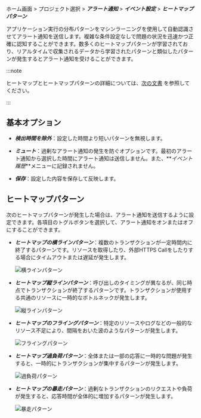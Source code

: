 ホーム画面 > プロジェクト選択 > **_アラート通知_** > **_イベント設定_** > **_ヒートマップパターン_**

アプリケーション実行の分布パターンをマシンラーニングを使用して自動認識させてアラート通知を送信します。複雑な条件設定なしで問題の状況を迅速かつ正確に認知することができます。数多くのヒートマップパターンが学習されており、リアルタイムで収集されるデータから学習されたパターンと類似したパターンが発生するとアラート通知を受けることができます。

<ImgLang img='ai-alert.png' desc='ヒートマップパターン' />

:::note

ヒートマップとヒートマップパターンの詳細については、[次の文書](trs-view) を参照してください。

:::

## 基本オプション

-   **_検出時間を除外_**：設定した時間より短いパターンを無視します。

-   **_ミュート_**：過剰なアラート通知の発生を防ぐオプションです。最初のアラート通知から選択した時間にアラート通知は送信しません。また、**_イベント履歴_**メニューに記録されません。

-   **_保存_**：設定した内容を保存して反映します。

## ヒートマップパターン

次のヒートマップパターンが発生した場合は、アラート通知を送信するように設定できます。各項目のトグルボタンを選択して、アラート通知をオンまたはオフにすることができます。

-   **_ヒートマップの横ラインパターン_**：複数のトランザクションが一定時間内に終了するパターンです。リソースを取得したり、外部HTTPS Callをしたりする場合にタイムアウトまたは遅延が発生します。

    ![横ラインパターン](/img/blog_49_04.png)

-   **_ヒートマップ縦ラインパターン_**：呼び出しのタイミングが異なるが、同じ時点でトランザクションが終了するパターンです。トランザクションが使用する共通のリソースに一時的なボトルネックが発生します。

    ![縦ラインパターン](/img/blog_49_05.png)

-   **_ヒートマップのフライングパターン_**：特定のリソースやログなどの一般的なリソース不足により、間隔をおいた波のようなパターンが発生します。

    ![フライングパターン](/img/blog_49_06.png)

-   **_ヒートマップ過負荷パターン_**：全体または一部の応答に一時的な問題が発生すると、一時的にトランザクションが集中するパターンが発生します。

    ![過負荷パターン](/img/blog_49_07.png)

-   **_ヒートマップの暴走パターン_**：過剰なトランザクションのリクエストや負荷が発生すると、応答時間が全体的に増加するパターンが発生します。

    ![暴走パターン](/img/blog_49_08.png)
